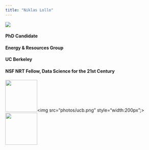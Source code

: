 ```yaml
---
title: "Niklas Lollo"
---
```

<div class="index-main">
  <div class="main-photo"><img src="photos/CSP_3556.jpg"></div>
  <div id="main-text">
  <div class="inner-text">
  <h4>PhD Candidate</h4>
  <h4> Energy & Resources Group </h4>
  <h4>UC Berkeley</h4>
  <h4>NSF NRT Fellow, Data Science for the 21st Century</h4>
  </div>
  </div>
</div>


<div class="bottom-photo"><img src="photos/erg.png" style="width:100px;"><img src="photos/ucb.png" style="width:200px";><img src="photos/nsf.png" style="width:100px;"></div>
